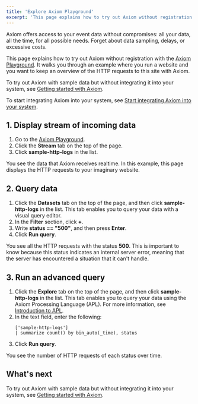 ```yaml
---
title: 'Explore Axiom Playground'
excerpt: 'This page explains how to try out Axiom without registration with the Axiom Playground.'
---
```


Axiom offers access to your event data without compromises: all your data, all the time, for all possible needs. Forget about data sampling, delays, or excessive costs.

This page explains how to try out Axiom without registration with the [Axiom Playground](https://play.axiom.co/). It walks you through an example where you run a website and you want to keep an overview of the HTTP requests to this site with Axiom.

To try out Axiom with sample data but without integrating it into your system, see [Getting started with Axiom](/getting-started-guide/getting-started).

To start integrating Axiom into your system, see [Start integrating Axiom into your system](/getting-started-guide/integrate-axiom).

## 1. Display stream of incoming data

1. Go to the [Axiom Playground](https://play.axiom.co/).
2. Click the **Stream** tab on the top of the page.
3. Click **sample-http-logs** in the list.

<RunInPlayGround 
    href="https://play.axiom.co/axiom-play-qf1k/stream/sample-http-logs" 
    target="_blank" 
    rel="noopener noreferrer"
/>

You see the data that Axiom receives realtime. In this example, this page displays the HTTP requests to your imaginary website.

## 2. Query data

1. Click the **Datasets** tab on the top of the page, and then click **sample-http-logs** in the list. This tab enables you to query your data with a visual query editor.
2. In the **Filter** section, click **+**.
3. Write **status == "500"**, and then press **Enter**.
4. Click **Run query**.

You see all the HTTP requests with the status **500**. This is important to know because this status indicates an internal server error, meaning that the server has encountered a situation that it can't handle.

<RunInPlayGround 
    href="https://play.axiom.co/axiom-play-qf1k/datasets/sample-http-logs" 
    target="_blank" 
    rel="noopener noreferrer"
/>

## 3. Run an advanced query

1. Click the **Explore** tab on the top of the page, and then click **sample-http-logs** in the list. This tab enables you to query your data using the Axiom Processing Language (APL). For more information, see [Introduction to APL](/apl/introduction).
2. In the text field, enter the following:
    ```apl copy
    ['sample-http-logs']
    | summarize count() by bin_auto(_time), status
    ```
3. Click **Run query**.

You see the number of HTTP requests of each status over time.

<RunInPlayGround 
    href="https://play.axiom.co/axiom-play-qf1k/explorer?initForm=%7B%22apl%22%3A%22%5B'sample-http-logs'%5D%5Cn%7C%20summarize%20count()%20by%20bin_auto(_time)%2C%20status%22%2C%22queryOptions%22%3A%7B%22quickRange%22%3A%2230m%22%7D%7D" 
    target="_blank" 
    rel="noopener noreferrer"
/>

## What's next

To try out Axiom with sample data but without integrating it into your system, see [Getting started with Axiom](/getting-started-guide/getting-started).